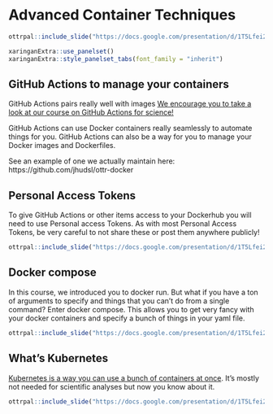
# Advanced Container Techniques

```r
ottrpal::include_slide("https://docs.google.com/presentation/d/1T5Lfei2UVou9b0qaUCrWXmkcIwAao-UcN4pHMPEE4CY/edit#slide=id.g2effc5b673e_0_857") 
```

```r
xaringanExtra::use_panelset()
xaringanExtra::style_panelset_tabs(font_family = "inherit")
```


## GitHub Actions to manage your containers 

GitHub Actions pairs really well with images [We encourage you to take a look at our course on GitHub Actions for science!](https://hutchdatascience.org/GitHub_Automation_for_Scientists/)

GitHub Actions can use Docker containers really seamlessly to automate things for you. 
GitHub Actions can also be a way for you to manage your Docker images and Dockerfiles. 

See an example of one we actually maintain here: https://github.com/jhudsl/ottr-docker 


## Personal Access Tokens 

To give GitHub Actions or other items access to your Dockerhub you will need to use Personal access Tokens. 
As with most Personal Access Tokens, be very careful to not share these or post them anywhere publicly!

```r
ottrpal::include_slide("https://docs.google.com/presentation/d/1T5Lfei2UVou9b0qaUCrWXmkcIwAao-UcN4pHMPEE4CY/edit#slide=id.g2effc5b673e_0_647") 
```

## Docker compose 

In this course, we introduced you to docker run. But what if you have a ton of arguments to specify and things that you can't do from a single command? Enter docker compose. This allows you to get very fancy with your docker containers and specify a bunch of things in your yaml file. 

```r
ottrpal::include_slide("https://docs.google.com/presentation/d/1T5Lfei2UVou9b0qaUCrWXmkcIwAao-UcN4pHMPEE4CY/edit#slide=id.g2effc5b673e_0_655") 
```

## What's Kubernetes

[Kubernetes is a way you can use a bunch of containers at once](https://kubernetes.io/docs/concepts/overview/). It's mostly not needed for scientific analyses but now you know about it. 

```r
ottrpal::include_slide("https://docs.google.com/presentation/d/1T5Lfei2UVou9b0qaUCrWXmkcIwAao-UcN4pHMPEE4CY/edit#slide=id.g2effc5b673e_0_660") 
```